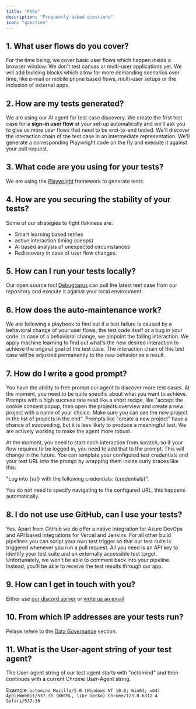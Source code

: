 ```yaml
---
title: "FAQs"
description: "Frequently asked questions"
icon: "question"
---
```


## 1. What user flows do you cover?

For the time being, we cover basic user flows which happen inside a browser window. We don't test canvas or multi-user applications yet.
We will add building blocks which allow for more demanding scenarios over time, like e-mail or mobile phone based flows, multi-user setups or the inclusion of external apps.

## 2. How are my tests generated?

We are using our AI agent for test case discovery. We create the first test case for a **sign-in user flow** at your set-up automatically and we'll ask you to give us more user flows that need to be end-to-end tested.
We'll discover the interaction chain of the test case in an intermediate representation. We'll generate a corresponding Playwright code on the fly and execute it against your pull request.

## 3. What code are you using for your tests?

We are using the [Playwright](https://playwright.dev/) framework to generate tests.

## 4. How are you securing the stability of your tests?

Some of our strategies to fight flakiness are:

- Smart learning based retries
- active interaction timing (sleeps)
- AI based analysis of unexpected circumstances
- Rediscovery in case of user flow changes.

## 5. How can I run your tests locally?

Our open source tool [Debugtopus](https://github.com/OctoMind-dev/debugtopus) can pull the latest test case from our repository and execute it against your local environment.

## 6. How does the auto-maintenance work?

We are following a playbook to find out if a test failure is caused by a behavioral change of your user flows, the test code itself or a bug in your code.
In case of a behavioral change, we pinpoint the failing interaction. We apply machine learning to find out what's the new desired interaction to achieve the original goal of the test case.
The interaction chain of this test case will be adjusted permanently to the new behavior as a result.

## 7. How do I write a good prompt?

You have the ability to free prompt our agent to discover more test cases. At the moment, you need to be quite specific about what you want to achieve.
Prompts with a high success rate read like a short recipe, like "accept the cookie consent popup, then open the projects overview and create a new project with a name of your choice. Make sure you can see the new project in the list of projects in the end".
Prompts like "create a new project" have a chance of succeeding, but it is less likely to produce a meaningful test.
We are actively working to make the agent more robust.

At the moment, you need to start each interaction from scratch, so if your flow requires to be logged in, you need to add that to the prompt.
This will change in the future.
You can template your configured test credentials and your test URL into the prompt by wrapping them inside curly braces like this:

"Log into \{url\} with the following credentials: \{credentials\}".

You do not need to specify navigating to the configured URL, this happens automatically.

## 8. I do not use use GitHub, can I use your tests?

Yes. Apart from GitHub we do offer a native integration for Azure DevOps and API based integrations for Vercel and Jenkins. For all other build pipelines you can script your own test trigger so that our test suite is triggered whenever you run a pull request.
All you need is an API key to identify your test suite and an externally accessible test target. Unfortunately, we won't be able to comment back into your pipeline.
Instead, you'll be able to receive the test results through our app.

## 9. How can I get in touch with you?

Either use [our discord server](https://discord.gg/3ShnZMKRfA)
or [write us an email](mailto:contact@octomind.dev)

## 10. From which IP addresses are your tests run?

Pelase refere to the [Data Governance](/data-governance/no-code-access#one-ip-address) section.

## 11. What is the User-agent string of your test agent?

The User-agent string of our test agent starts with "octomind" and then continues with a current Chrome User-Agent string.

Example: `octomind Mozilla/5.0 (Windows NT 10.0; Win64; x64) AppleWebKit/537.36 (KHTML, like Gecko) Chrome/123.0.6312.4 Safari/537.36`
